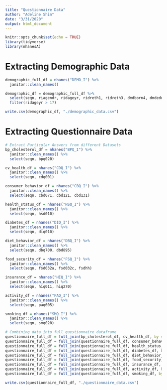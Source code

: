 ```yaml
---
title: "Questionnaire Data"
author: "Adeline Shin"
date: "3/31/2020"
output: html_document
---
```


```r
knitr::opts_chunk$set(echo = TRUE)
library(tidyverse)
library(nhanesA)
```

# Extracting Demographic Data
```r
demographic_full_df = nhanes("DEMO_I") %>% 
  janitor::clean_names()

demographic_df = demographic_full_df %>% 
  select(seqn, riagendr, ridageyr, ridreth1, ridreth3, dmdborn4, dmdeduc3, dmdeduc2, indhhin2) %>% 
  filter(ridageyr > 17)

write.csv(demographic_df, "./demographic_data.csv")
```

# Extracting Questionnaire Data
```r
# Extract Particular Answers from different Datasets
bp_cholesterol_df = nhanes("BPQ_I") %>% 
  janitor::clean_names() %>% 
  select(seqn, bpq020)

cv_health_df = nhanes("CDQ_I") %>% 
  janitor::clean_names() %>% 
  select(seqn, cdq001)

consumer_behavior_df = nhanes("CBQ_I") %>% 
  janitor::clean_names() %>% 
  select(seqn, cbd071, cbd121, cbd131)

health_status_df = nhanes("HSQ_I") %>% 
  janitor::clean_names() %>% 
  select(seqn, hsd010)

diabetes_df = nhanes("DIQ_I") %>% 
  janitor::clean_names() %>% 
  select(seqn, diq010)

diet_behavior_df = nhanes("DBQ_I") %>% 
  janitor::clean_names() %>% 
  select(seqn, dbq700, dbd895)

food_security_df = nhanes("FSQ_I") %>% 
  janitor::clean_names() %>% 
  select(seqn, fsd032a, fsd032c, fsdhh)

insurance_df = nhanes("HIQ_I") %>% 
  janitor::clean_names() %>% 
  select(seqn, hiq011, hiq270)

activity_df = nhanes("PAQ_I") %>% 
  janitor::clean_names() %>% 
  select(seqn, paq605)

smoking_df = nhanes("SMQ_I") %>% 
  janitor::clean_names() %>% 
  select(seqn, smq020)

# Combining data into full questionnaire dataframe
questionnaire_full_df = full_join(bp_cholesterol_df, cv_health_df, by = "seqn")
questionnaire_full_df = full_join(questionnaire_full_df, consumer_behavior_df, by = "seqn")
questionnaire_full_df = full_join(questionnaire_full_df, health_status_df, by = "seqn")
questionnaire_full_df = full_join(questionnaire_full_df, diabetes_df, by = "seqn")
questionnaire_full_df = full_join(questionnaire_full_df, diet_behavior_df, by = "seqn")
questionnaire_full_df = full_join(questionnaire_full_df, food_security_df, by = "seqn")
questionnaire_full_df = full_join(questionnaire_full_df, insurance_df, by = "seqn")
questionnaire_full_df = full_join(questionnaire_full_df, activity_df, by = "seqn")
questionnaire_full_df = full_join(questionnaire_full_df, smoking_df, by = "seqn")

write.csv(questionnaire_full_df, "./questionnaire_data.csv")
```

